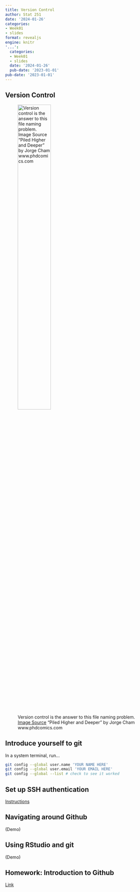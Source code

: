 ```yaml
---
title: Version Control
author: Stat 251
date: '2024-01-26'
categories:
- Week01
- slides
format: revealjs
engine: knitr
'...':
  categories:
  - Week01
  - slides
  date: '2024-01-26'
  pub-date: '2023-01-01'
pub-date: '2023-01-01'
---
```


## Version Control

![Version control is the answer to this file naming  problem.<br>[Image Source](https://phdcomics.com/comics/archive.php?comicid=1531) "Piled Higher and Deeper" by Jorge Cham
www.phdcomics.com](https://phdcomics.com/comics/archive/phd101212s.gif){width="50%"}


## Introduce yourself to git

In a system terminal, run...

```bash
git config --global user.name 'YOUR NAME HERE'
git config --global user.email 'YOUR EMAIL HERE'
git config --global --list # check to see it worked
```

## Set up SSH authentication

[Instructions](https://happygitwithr.com/ssh-keys.html)

## Navigating around Github

(Demo)

## Using RStudio and git

(Demo)

## Homework: Introduction to Github

[Link](../homework/01-git-github.qmd)
